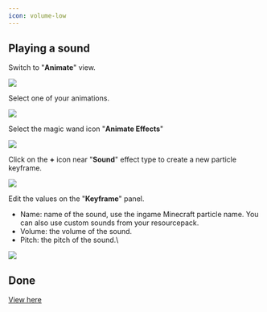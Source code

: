 ```yaml
---
icon: volume-low
---
```


## Playing a sound

Switch to "**Animate**" view.

![](</assets/images/image (72).png>)

Select one of your animations.

![](</assets/images/image (120).png>)

Select the magic wand icon "**Animate Effects**"

![](</assets/images/image (195).png>)

Click on the **+** icon near "**Sound**" effect type to create a new particle keyframe.

![](</assets/images/image (114).png>)

Edit the values on the "**Keyframe**" panel.

* Name: name of the sound, use the ingame Minecraft particle name. You can also use custom sounds from your resourcepack.
* Volume: the volume of the sound.
* Pitch: the pitch of the sound.\


![](</assets/images/image (53).png>)

## Done


[View here](https://youtu.be/EDxXYrdq86M)

